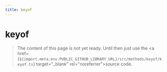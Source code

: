 ```yaml
---
title: keyof
---
```


# keyof

> The content of this page is not yet ready. Until then just use the <a href={`${import.meta.env.PUBLIC_GITHUB_LIBRARY_URL}/src/methods/keyof/keyof.ts`} target="\_blank" rel="noreferrer">source code</a>.
